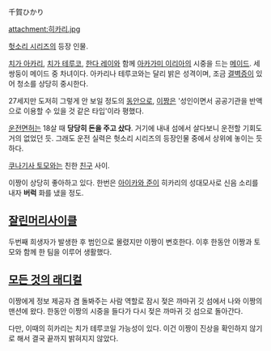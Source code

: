 千賀ひかり

attachment:히카리.jpg

[[헛소리 시리즈]]의 등장 인물.

[[치가 아카리]], [[치가 테루코]], [[한다 레이]]와 함께 [[아카가미 이리아]]의 시중을 드는 [[메이드]]. 세 쌍둥이 메이드 중 차녀이다. 아카리나 테루코와는 달리 밝은 성격이며, 조금 [[결벽증]]이 있어 청소를 상당히 중시한다.

27세지만 도저히 그렇게 안 보일 정도의 [[동안]]으로, [[이짱]]은 '성인이면서 공공기관을 반액으로 이용할 수 있을 것 같은 타입'이라 평했다.

[[운전면허]]는 18살 때 '''당당히 돈을 주고 샀다'''. 거기에 내내 섬에서 살다보니 운전할 기회도 거의 없었던 듯. 그래도 운전 실력은 헛소리 시리즈의 등장인물 중에서 상위에 놓이는 듯 하다.

[[쿠나기사 토모]]와는 친한 [[친구]] 사이.

이짱이 상당히 좋아하고 있다. 한번은 [[아이카와 준]]이 히카리의 성대모사로 신음 소리를 내자 '''버럭''' 화를 냈을 정도.

== [[잘린머리사이클]] ==
두번째 희생자가 발생한 후 범인으로 몰렸지만 이짱이 변호한다. 이후 한동안 이짱과 토모와 함께 한 팀을 이루어 생활했다.

== [[모든 것의 래디컬]] ==
이짱에게 정보 제공자 겸 돌봐주는 사람 역할로 잠시 젖은 까마귀 깃 섬에서 나와 이짱의 맨션에 왔다. 한동안 이짱의 시중을 들다가 다시 젖은 까마귀 깃 섬으로 돌아간다.

다만, 이때의 히카리는 치가 테루코일 가능성이 있다. 이건 이짱이 진상을 확인하지 않기로 해서 결국 끝까지 밝혀지지 않았다.
